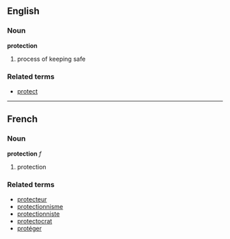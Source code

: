 ==English==
===Noun===
'''protection'''

# process of keeping safe

===Related terms===
* [[protect]]

----

==French==
===Noun===
'''protection''' ''f''

# protection

===Related terms===
*[[protecteur]]
*[[protectionnisme]]
*[[protectionniste]]
*[[protectocrat]]
*[[protéger]]